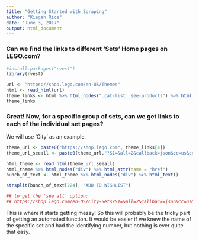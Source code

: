 ```yaml
---
title: "Getting Started with Scraping"
author: "Kiegan Rice"
date: "June 3, 2017"
output: html_document
---
```


### Can we find the links to different 'Sets' Home pages on LEGO.com?  



```r
#install.packages("rvest")
library(rvest)

url <- "https://shop.lego.com/en-US/Themes"
html <- read_html(url)
theme_links <- html %>% html_nodes(".cat-list__see-products") %>% html_attr(name="href")
theme_links
```

### Great! Now, for a specific group of sets, can we get links to each of the individual set pages?  

We will use 'City' as an example.  
```r
theme_url <- paste0("https://shop.lego.com", theme_links[4])
theme_url_seeall <- paste0(theme_url,"?S1=&all=2&callback=json&cc=us&count=18&do=json-db&i=1&jsonp=jsonCallback&lang=en&pt=shop&q=*&q1=E2034D52-000A-43AB-A026-06F14E7A23C1&q2=setTypesFacetCategory&rank=rankUS&showRetired=false&sort=sort_flags&sp_q_exact_9=us&x1=theme_id&x2=productType_id")

html_theme <- read_html(theme_url_seeall)
html_theme %>% html_nodes("div") %>% html_attr(name = "href")
bunch_of_text <- html_theme %>% html_nodes("div") %>% html_text()

strsplit(bunch_of_text[224], "ADD TO WISHLIST")

## to get the 'see all' option: 
## https://shop.lego.com/en-US/City-Sets?S1=&all=2&callback=json&cc=us&count=18&do=json-db&i=1&jsonp=jsonCallback&lang=en&pt=shop&q=*&q1=E2034D52-000A-43AB-A026-06F14E7A23C1&q2=setTypesFacetCategory&rank=rankUS&showRetired=false&sort=sort_flags&sp_q_exact_9=us&x1=theme_id&x2=productType_id
```

This is where it starts getting messy! So this will probably be the tricky part of getting an automated function. It would be easier if we knew the name of the specific set and had the identifying number, but nothing is ever quite that easy.  
